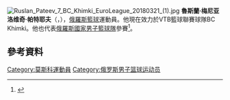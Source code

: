 [[File:Ruslan_Pateev_7_BC_Khimki_EuroLeague_20180321_(1).jpg|thumb]]
'''魯斯蘭·梅尼亚洛维奇·帕特耶夫'''（{{lang-ru|'''Руслан Мэнирович Патеев'''}}，{{bd|1990年|4月25日}}），[[俄羅斯|俄羅斯]][[籃球|籃球]]運動員。他現在效力於VTB籃球聯賽球隊BC Khimki。他也代表[[俄羅斯國家男子籃球隊|俄羅斯國家男子籃球隊]]參賽<ref>{{Cite web |url=http://en.bckhimki.ru/news/clubnews/2013/september/962/ |title=Ruslan Pateev joins BC Khimki |access-date=2015-09-19 |archive-date=2019-04-11 |archive-url=https://web.archive.org/web/20190411183624/https://en.bckhimki.ru/news/clubnews/2013/september/962/ |dead-url=no }}</ref>。

==參考資料== 
{{reflist}}

{{Authority control}}

{{DEFAULTSORT:Pateev, Ruslan}}
[[Category:莫斯科運動員|Category:莫斯科運動員]]
[[Category:俄罗斯男子篮球运动员|Category:俄罗斯男子篮球运动员]]